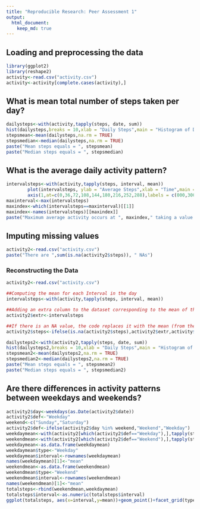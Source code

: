 ```yaml
---
title: "Reproducible Research: Peer Assessment 1"
output: 
  html_document:
    keep_md: true
---
```



## Loading and preprocessing the data
```r
library(ggplot2)
library(reshape2)
activity<-read.csv("activity.csv")
activity<-activity[complete.cases(activity),]

```

## What is mean total number of steps taken per day?
```r
dailysteps<-with(activity,tapply(steps, date, sum))
hist(dailysteps,breaks = 10,xlab = "Daily Steps",main = "Histogram of Daily Steps")
stepsmean<-mean(dailysteps,na.rm = TRUE)
stepsmedian<-median(dailysteps,na.rm = TRUE)
paste("Mean steps equals = ", stepsmean)
paste("Median steps equals = ", stepsmedian)
```


## What is the average daily activity pattern?
```r
intervalsteps<-with(activity,tapply(steps, interval, mean))
        plot(intervalsteps, ylab = "Average Steps",xlab = "Time",main = "Average Daily Activity Pattern",xaxt="n")
        axis(1,at=c(0,36,72,108,144,180,216,252,288),labels = c(000,300,600,900,1200,1500,1800,2100,2400))
maxinterval<-max(intervalsteps)
maxindex<-which(intervalsteps==maxinterval)[[1]]
maxindex<-names(intervalsteps)[[maxindex]]
paste("Maximum average activity occurs at ", maxindex," taking a value of ",maxinterval, " average steps!")
```


## Imputing missing values
```r
activity2<-read.csv("activity.csv")
paste("There are ",sum(is.na(activity2$steps)), " NAs")
```
### Reconstructing the Data
```r
activity2<-read.csv("activity.csv")

##Computing the mean for each Interval in the day
intervalsteps<-with(activity,tapply(steps, interval, mean))

##Adding an extra column to the dataset corresponding to the mean of the specified interval
activity2$extr<-intervalsteps

##If there is an NA value, the code replaces it with the mean (from the 4th column)
activity2$steps<-ifelse(is.na(activity2$steps),activity2$extr,activity$steps) 
```

```r
dailysteps2<-with(activity2,tapply(steps, date, sum))
hist(dailysteps2,breaks = 10,xlab = "Daily Steps",main = "Histogram of Daily Steps (adjusted NA values")
stepsmean2<-mean(dailysteps2,na.rm = TRUE)
stepsmedian2<-median(dailysteps2,na.rm = TRUE)
paste("Mean steps equals = ", stepsmean2)
paste("Median steps equals = ", stepsmedian2)
```

## Are there differences in activity patterns between weekdays and weekends?
```r
activity2$day<-weekdays(as.Date(activity2$date))
activity2$def<-"Weekday"
weekend<-c("Sunday","Saturday")
activity2$def<-ifelse(activity2$day %in% weekend,"Weekend","Weekday")
weekdaymean<-with(activity2[which(activity2$def=="Weekday"),],tapply(steps,interval,mean))
weekendmean<-with(activity2[which(activity2$def=="Weekend"),],tapply(steps,interval,mean))
weekdaymean<-as.data.frame(weekdaymean)
weekdaymean$type<-"Weekday"
weekdaymean$interval<-rownames(weekdaymean)
names(weekdaymean)[1]<-"mean"
weekendmean<-as.data.frame(weekendmean)
weekendmean$type<-"Weekend"
weekendmean$interval<-rownames(weekendmean)
names(weekendmean)[1]<-"mean"
totalsteps<-rbind(weekendmean,weekdaymean)
totalsteps$interval<-as.numeric(totalsteps$interval)
ggplot(totalsteps, aes(x=interval,y=mean))+geom_point()+facet_grid(type~.)+labs(title = "Average Steps by Interval",x="Interval",y="Average Steps")
```

